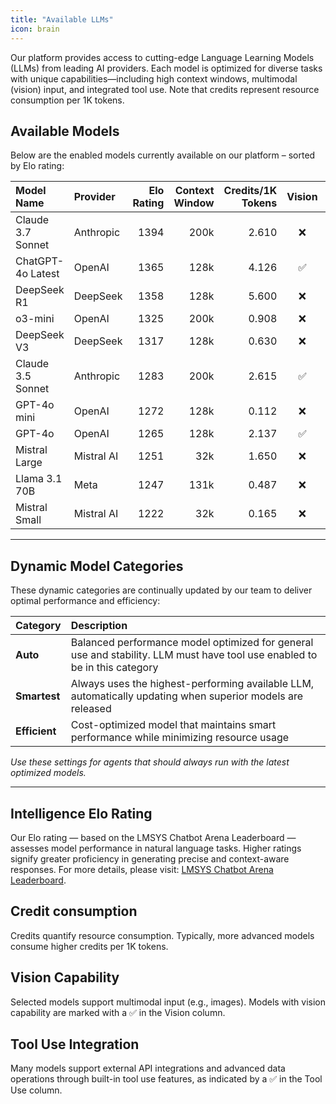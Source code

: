 ```yaml
---
title: "Available LLMs"
icon: brain
---
```


Our platform provides access to cutting-edge Language Learning Models (LLMs) from leading AI providers. Each model is optimized for diverse tasks with unique capabilities—including high context windows, multimodal (vision) input, and integrated tool use. Note that credits represent resource consumption per 1K tokens.

## Available Models

Below are the enabled models currently available on our platform – sorted by Elo rating:

| Model Name        | Provider   | Elo Rating | Context Window | Credits/1K Tokens | Vision | Tool Use |
| :---------------- | :--------- | ---------: | -------------: | ----------------: | :----: | :------: |
| Claude 3.7 Sonnet | Anthropic  |       1394 |           200k |             2.610 |   ❌   |    ✅    |
| ChatGPT-4o Latest | OpenAI     |       1365 |           128k |             4.126 |   ✅   |    ❌    |
| DeepSeek R1       | DeepSeek   |       1358 |           128k |             5.600 |   ❌   |    ❌    |
| o3-mini           | OpenAI     |       1325 |           200k |             0.908 |   ❌   |    ✅    |
| DeepSeek V3       | DeepSeek   |       1317 |           128k |             0.630 |   ❌   |    ❌    |
| Claude 3.5 Sonnet | Anthropic  |       1283 |           200k |             2.615 |   ✅   |    ✅    |
| GPT-4o mini       | OpenAI     |       1272 |           128k |             0.112 |   ❌   |    ✅    |
| GPT-4o            | OpenAI     |       1265 |           128k |             2.137 |   ✅   |    ✅    |
| Mistral Large     | Mistral AI |       1251 |            32k |             1.650 |   ❌   |    ✅    |
| Llama 3.1 70B     | Meta       |       1247 |           131k |             0.487 |   ❌   |    ❌    |
| Mistral Small     | Mistral AI |       1222 |            32k |             0.165 |   ❌   |    ✅    |

---

## Dynamic Model Categories

These dynamic categories are continually updated by our team to deliver optimal performance and efficiency:

| Category      | Description                                                                                                               |
| :------------ | :------------------------------------------------------------------------------------------------------------------------ |
| **Auto**      | Balanced performance model optimized for general use and stability. LLM must have tool use enabled to be in this category |
| **Smartest**  | Always uses the highest-performing available LLM, automatically updating when superior models are released                |
| **Efficient** | Cost-optimized model that maintains smart performance while minimizing resource usage                                     |

_Use these settings for agents that should always run with the latest optimized models._

---

## Intelligence Elo Rating

Our Elo rating — based on the LMSYS Chatbot Arena Leaderboard — assesses model performance in natural language tasks. Higher ratings signify greater proficiency in generating precise and context-aware responses. For more details, please visit: [LMSYS Chatbot Arena Leaderboard](https://chat.lmsys.org/?leaderboard).

## Credit consumption

Credits quantify resource consumption. Typically, more advanced models consume higher credits per 1K tokens.

## Vision Capability

Selected models support multimodal input (e.g., images). Models with vision capability are marked with a ✅ in the Vision column.

## Tool Use Integration

Many models support external API integrations and advanced data operations through built-in tool use features, as indicated by a ✅ in the Tool Use column.
